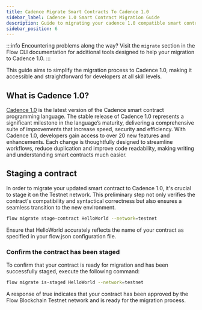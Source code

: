 ```yaml
---
title: Cadence Migrate Smart Contracts To Cadence 1.0
sidebar_label: Cadence 1.0 Smart Contract Migration Guide
description: Guide to migrating your cadence 1.0 compatible smart contracts
sidebar_position: 6
---
```


:::info
Encountering problems along the way? Visit the `migrate` section in the Flow CLI documentation for additional tools designed to help your migration to Cadence 1.0.
:::

This guide aims to simplify the migration process to Cadence 1.0, making it accessible and straightforward for developers at all skill levels.

## What is Cadence 1.0?

[Cadence 1.0](https://flow.com/upgrade/crescendo/cadence-1) is the latest version of the Cadence smart contract programming language. The stable release of Cadence 1.0 represents a significant milestone in the language’s maturity, delivering a comprehensive suite of improvements that increase speed, security and efficiency. With Cadence 1.0, developers gain access to over 20 new features and enhancements. Each change is thoughtfully designed to streamline workflows, reduce duplication and improve code readability, making writing and understanding smart contracts much easier.

## Staging a contract

In order to migrate your updated smart contract to Cadence 1.0, it's crucial to stage it on the Testnet network. This preliminary step not only verifies the contract's compatibility and syntactical correctness but also ensures a seamless transition to the new environment.

```bash
flow migrate stage-contract HelloWorld --network=testnet
```

Ensure that HelloWorld accurately reflects the name of your contract as specified in your flow.json configuration file.

### Confirm the contract has been staged

To confirm that your contract is ready for migration and has been successfully staged, execute the following command:

```bash
flow migrate is-staged HelloWorld --network=testnet
```

A response of true indicates that your contract has been approved by the Flow Blockchain Testnet network and is ready for the migration process.
